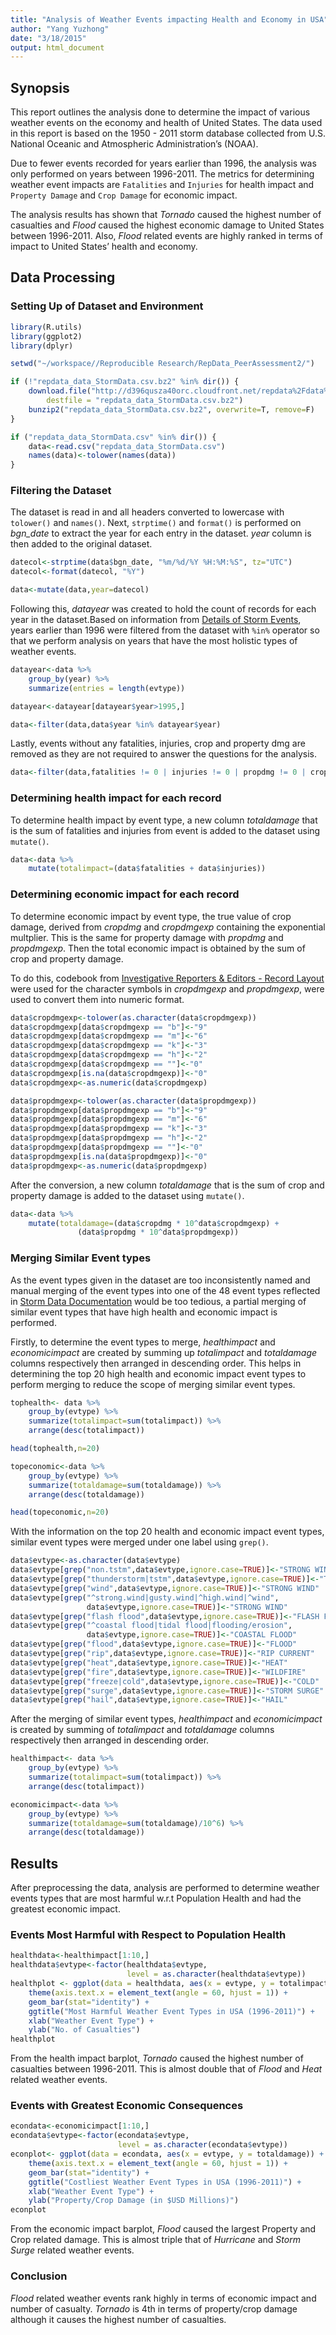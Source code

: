 ```yaml
---
title: "Analysis of Weather Events impacting Health and Economy in USA"
author: "Yang Yuzhong"
date: "3/18/2015"
output: html_document
---
```


## Synopsis
This report outlines the analysis done to determine the impact of various 
weather events on the economy and health of United States. The data used in 
this report is based on the 1950 - 2011 storm database collected from 
U.S. National Oceanic and Atmospheric Administration’s (NOAA). 

Due to fewer events recorded for years earlier than 1996, the analysis
was only performed on years between 1996-2011. The metrics for determining 
weather event impacts are `Fatalities` and `Injuries` for health impact and 
`Property Damage` and `Crop Damage` for economic impact.

The analysis results has shown that *Tornado* caused the highest number of 
casualties and *Flood* caused the highest economic damage to United States 
between 1996-2011. Also, *Flood* related events are highly ranked in terms 
of impact to United States' health and economy.

## Data Processing
### Setting Up of Dataset and Environment
```r
library(R.utils)
library(ggplot2)
library(dplyr)
```

```r
setwd("~/workspace//Reproducible Research/RepData_PeerAssessment2/")

if (!"repdata_data_StormData.csv.bz2" %in% dir()) {
    download.file("http://d396qusza40orc.cloudfront.net/repdata%2Fdata%2FStormData.csv.bz2", 
        destfile = "repdata_data_StormData.csv.bz2")
    bunzip2("repdata_data_StormData.csv.bz2", overwrite=T, remove=F)
}

if ("repdata_data_StormData.csv" %in% dir()) {
    data<-read.csv("repdata_data_StormData.csv")
    names(data)<-tolower(names(data))
}
```

### Filtering the Dataset
The dataset is read in and all headers converted to lowercase with `tolower()`
and `names()`. Next, `strptime()` and `format()` is performed on _bgn_date_ 
to extract the year for each entry in the dataset. _year_ column is then added
to the original dataset.

```r
datecol<-strptime(data$bgn_date, "%m/%d/%Y %H:%M:%S", tz="UTC")
datecol<-format(datecol, "%Y")

data<-mutate(data,year=datecol)
```

Following this, _datayear_ was created to hold the count of records for each 
year in the dataset.Based on information from 
[Details of Storm Events](http://www.ncdc.noaa.gov/stormevents/details.jsp),
years earlier than 1996 were filtered from the dataset with `%in%` operator so 
that we perform analysis on years that have the most holistic types of 
weather events.

```r
datayear<-data %>%
    group_by(year) %>%
    summarize(entries = length(evtype))

datayear<-datayear[datayear$year>1995,]

data<-filter(data,data$year %in% datayear$year)
```

Lastly, events without any fatalities, injuries, crop and property dmg are
removed as they are not required to answer the questions for the analysis.

```r
data<-filter(data,fatalities != 0 | injuries != 0 | propdmg != 0 | cropdmg != 0)
```

### Determining health impact for each record
To determine health impact by event type, a new column _totaldamage_ that is 
the sum of fatalities and injuries from event is added to the dataset using 
`mutate()`.

```r
data<-data %>%
    mutate(totalimpact=(data$fatalities + data$injuries))
```

### Determining economic impact for each record
To determine economic impact by event type, the true value of crop damage,
derived from _cropdmg_ and _cropdmgexp_ containing the exponential multplier. 
This is the same for property damage with _propdmg_ and _propdmgexp_. Then the
total economic impact is obtained by the sum of crop and property damage.

To do this, codebook from
[Investigative Reporters & Editors - Record Layout](http://ire.org/media/uploads/files/datalibrary/samplefiles/Storm%20Events/layout08.doc) were used for the character symbols in 
_cropdmgexp_ and _propdmgexp_, were used to convert them into numeric format.

```r
data$cropdmgexp<-tolower(as.character(data$cropdmgexp))
data$cropdmgexp[data$cropdmgexp == "b"]<-"9"
data$cropdmgexp[data$cropdmgexp == "m"]<-"6"
data$cropdmgexp[data$cropdmgexp == "k"]<-"3"
data$cropdmgexp[data$cropdmgexp == "h"]<-"2"
data$cropdmgexp[data$cropdmgexp == ""]<-"0"
data$cropdmgexp[is.na(data$cropdmgexp)]<-"0"
data$cropdmgexp<-as.numeric(data$cropdmgexp)

data$propdmgexp<-tolower(as.character(data$propdmgexp))
data$propdmgexp[data$propdmgexp == "b"]<-"9"
data$propdmgexp[data$propdmgexp == "m"]<-"6"
data$propdmgexp[data$propdmgexp == "k"]<-"3"
data$propdmgexp[data$propdmgexp == "h"]<-"2"
data$propdmgexp[data$propdmgexp == ""]<-"0"
data$propdmgexp[is.na(data$propdmgexp)]<-"0"
data$propdmgexp<-as.numeric(data$propdmgexp)
```

After the conversion, a new column _totaldamage_ that is the sum of crop and
property damage is added to the dataset using `mutate()`.

```r
data<-data %>%
    mutate(totaldamage=(data$cropdmg * 10^data$cropdmgexp) + 
               (data$propdmg * 10^data$propdmgexp))
```

### Merging Similar Event types
As the event types given in the dataset are too inconsistently named and manual 
merging of the event types into one of the 48 event types reflected in
[Storm Data Documentation](https://d396qusza40orc.cloudfront.net/repdata%2Fpeer2_doc%2Fpd01016005curr.pdf)
would be too tedious, a partial merging of similar event types that have high
health and economic impact is performed.

Firstly, to determine the event types to merge, _healthimpact_ and 
_economicimpact_ are created by summing up _totalimpact_ and _totaldamage_
columns respectively then arranged in descending order. This helps in
determining the top 20 high health and economic impact event types to perform
merging to reduce the scope of merging similar event types.

```r
tophealth<- data %>%
    group_by(evtype) %>%
    summarize(totalimpact=sum(totalimpact)) %>%
    arrange(desc(totalimpact))

head(tophealth,n=20)

topeconomic<-data %>%
    group_by(evtype) %>%
    summarize(totaldamage=sum(totaldamage)) %>%
    arrange(desc(totaldamage))

head(topeconomic,n=20)
```

With the information on the top 20 health and economic impact event types,
similar event types were merged under one label using `grep()`.

```r
data$evtype<-as.character(data$evtype)
data$evtype[grep("non.tstm",data$evtype,ignore.case=TRUE)]<-"STRONG WIND"
data$evtype[grep("thunderstorm|tstm",data$evtype,ignore.case=TRUE)]<-"THUNDERSTORM"
data$evtype[grep("wind",data$evtype,ignore.case=TRUE)]<-"STRONG WIND"
data$evtype[grep("^strong.wind|gusty.wind|^high.wind|^wind",
                 data$evtype,ignore.case=TRUE)]<-"STRONG WIND"
data$evtype[grep("flash flood",data$evtype,ignore.case=TRUE)]<-"FLASH FLOOD"
data$evtype[grep("^coastal flood|tidal flood|flooding/erosion",
                 data$evtype,ignore.case=TRUE)]<-"COASTAL FLOOD"
data$evtype[grep("flood",data$evtype,ignore.case=TRUE)]<-"FLOOD"
data$evtype[grep("rip",data$evtype,ignore.case=TRUE)]<-"RIP CURRENT"
data$evtype[grep("heat",data$evtype,ignore.case=TRUE)]<-"HEAT"
data$evtype[grep("fire",data$evtype,ignore.case=TRUE)]<-"WILDFIRE"
data$evtype[grep("freeze|cold",data$evtype,ignore.case=TRUE)]<-"COLD"
data$evtype[grep("surge",data$evtype,ignore.case=TRUE)]<-"STORM SURGE"
data$evtype[grep("hail",data$evtype,ignore.case=TRUE)]<-"HAIL"
```

After the merging of similar event types, _healthimpact_ and _economicimpact_
is created by summing of _totalimpact_ and _totaldamage_ columns respectively
then arranged in descending order.

```r
healthimpact<- data %>%
    group_by(evtype) %>%
    summarize(totalimpact=sum(totalimpact)) %>%
    arrange(desc(totalimpact))

economicimpact<-data %>%
    group_by(evtype) %>%
    summarize(totaldamage=sum(totaldamage)/10^6) %>%
    arrange(desc(totaldamage))
```

## Results
After preprocessing the data, analysis are performed to determine weather 
events types that are most harmful w.r.t Population Health and had the
greatest economic impact.

### Events Most Harmful with Respect to Population Health
```r
healthdata<-healthimpact[1:10,]
healthdata$evtype<-factor(healthdata$evtype,
                          level = as.character(healthdata$evtype))
healthplot <- ggplot(data = healthdata, aes(x = evtype, y = totalimpact)) +
    theme(axis.text.x = element_text(angle = 60, hjust = 1)) +
    geom_bar(stat="identity") +
    ggtitle("Most Harmful Weather Event Types in USA (1996-2011)") +
    xlab("Weather Event Type") +
    ylab("No. of Casualties")
healthplot
```

From the health impact barplot, *Tornado* caused the highest number of 
casualties between 1996-2011. This is almost double that of *Flood* and *Heat* 
related weather events.

### Events with Greatest Economic Consequences
```r
econdata<-economicimpact[1:10,]
econdata$evtype<-factor(econdata$evtype, 
                        level = as.character(econdata$evtype))
econplot<- ggplot(data = econdata, aes(x = evtype, y = totaldamage)) +
    theme(axis.text.x = element_text(angle = 60, hjust = 1)) +
    geom_bar(stat="identity") +
    ggtitle("Costliest Weather Event Types in USA (1996-2011)") +
    xlab("Weather Event Type") +
    ylab("Property/Crop Damage (in $USD Millions)")
econplot
```

From the economic impact barplot, *Flood* caused the largest Property and Crop
related damage. This is almost triple that of *Hurricane* and *Storm Surge* 
related weather events.

### Conclusion
*Flood* related weather events rank highly in terms of economic impact and 
number of casualty. *Tornado* is 4th in terms of property/crop damage although 
it causes the highest number of casualties.
